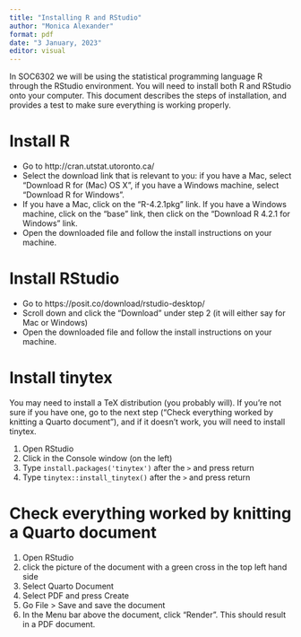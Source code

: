 ```yaml
---
title: "Installing R and RStudio"
author: "Monica Alexander"
format: pdf
date: "3 January, 2023"
editor: visual
---
```


In SOC6302 we will be using the statistical programming language R through the RStudio environment. You will need to install both R and RStudio onto your computer. This document describes the steps of installation, and provides a test to make sure everything is working properly.

# Install R

-   Go to http://cran.utstat.utoronto.ca/
-   Select the download link that is relevant to you: if you have a Mac, select "Download R for (Mac) OS X", if you have a Windows machine, select "Download R for Windows".
-   If you have a Mac, click on the "R-4.2.1pkg" link. If you have a Windows machine, click on the "base" link, then click on the "Download R 4.2.1 for Windows" link.
-   Open the downloaded file and follow the install instructions on your machine.

# Install RStudio

-   Go to https://posit.co/download/rstudio-desktop/
-   Scroll down and click the "Download" under step 2 (it will either say for Mac or Windows)
-   Open the downloaded file and follow the install instructions on your machine.

# Install tinytex

You may need to install a TeX distribution (you probably will). If you're not sure if you have one, go to the next step ("Check everything worked by knitting a Quarto document"), and if it doesn't work, you will need to install tinytex.

1.  Open RStudio
2.  Click in the Console window (on the left)
3.  Type `install.packages('tinytex')` after the `>` and press return
4.  Type `tinytex::install_tinytex()` after the `>` and press return

# Check everything worked by knitting a Quarto document

1.  Open RStudio
2.  click the picture of the document with a green cross in the top left hand side
3.  Select Quarto Document
4.  Select PDF and press Create
5.  Go File \> Save and save the document
6.  In the Menu bar above the document, click "Render". This should result in a PDF document.

